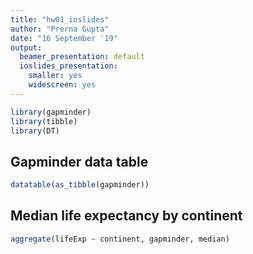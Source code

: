 ```yaml
---
title: "hw01_ioslides"
author: "Prerna Gupta"
date: "16 September '19"
output:
  beamer_presentation: default
  ioslides_presentation:
    smaller: yes
    widescreen: yes
---
```


```r
library(gapminder)
library(tibble)
library(DT)
```

## Gapminder data table {#gapminder-data-table .emphasized .flexbox .vcenter}


```r
datatable(as_tibble(gapminder))
```

<!-- This is a useful set of data for practising r markdown-->

## Median life expectancy by continent {#median-life-expectancy .emphasized .flexbox .vcenter}


<div class= "centered">
```r
aggregate(lifeExp ~ continent, gapminder, median)
```
</div>